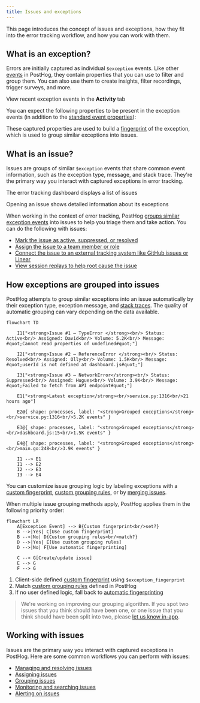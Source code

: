 ```yaml
---
title: Issues and exceptions
---
```


This page introduces the concept of issues and exceptions, how they fit into the error tracking workflow, and how you can work with them.

## What is an exception?

Errors are initially captured as individual `$exception` events. Like other [events](/docs/data/events) in PostHog, they contain properties that you can use to filter and group them. You can also use them to create insights, filter recordings, trigger surveys, and more. 

<ProductScreenshot
    imageLight="https://res.cloudinary.com/dmukukwp6/image/upload/SCR_20250813_qnwq_6fafacc8d6.png"
    imageDark="https://res.cloudinary.com/dmukukwp6/image/upload/SCR_20250813_qobb_f5df0a8629.png"
    alt="Exception events"
    classes="rounded"
/>

<Caption>View recent exception events in the <strong>Activity</strong> tab</Caption>

You can expect the following properties to be present in the exception events (in addition to the [standard event properties](/docs/data/events#default-properties)):


<ExceptionPropertiesTable />

These captured properties are used to build a [fingerprint](/docs/error-tracking/fingerprints) of the exception, which is used to group similar exceptions into issues.

## What is an issue?

Issues are groups of similar `$exception` events that share common event information, such as the exception type, message, and stack trace. They're the primary way you interact with captured exceptions in error tracking.

<ProductScreenshot
    imageLight="https://res.cloudinary.com/dmukukwp6/image/upload/SCR_20250814_dfbq_97e39c5c39.png"
    imageDark="https://res.cloudinary.com/dmukukwp6/image/upload/SCR_20250814_devl_d70f672e94.png"
    alt="Issues list view"
    classes="rounded"
/>
<Caption>The error tracking dashboard displays a list of issues</Caption>


<ProductScreenshot
    imageLight="https://res.cloudinary.com/dmukukwp6/image/upload/issue_light_f17781d806.png"
    imageDark="https://res.cloudinary.com/dmukukwp6/image/upload/issue_dark_5e825b1fe6.png"
    alt="Issue view"
    classes="rounded"
/>
<Caption>Opening an issue shows detailed information about its exceptions</Caption>

When working in the context of error tracking, PostHog [groups similar exception events](/docs/error-tracking/grouping-issues) into issues to help you triage them and take action. You can do the following with issues:

- [Mark the issue as active, suppressed, or resolved](/docs/error-tracking/managing-issues#resolving-and-suppressing-issues)
- [Assign the issue to a team member or role](/docs/error-tracking/assigning-issues)
- [Connect the issue to an external tracking system like GitHub issues or Linear](/docs/error-tracking/external-tracking)
- [View session replays to help root cause the issue](/docs/error-tracking/monitoring#viewing-session-replays)

## How exceptions are grouped into issues

PostHog attempts to group similar exceptions into an issue automatically by their exception type, exception message, and [stack traces](/docs/error-tracking/stack-traces). The quality of automatic grouping can vary depending on the data available. 

```mermaid
flowchart TD

    I1["<strong>Issue #1 – TypeError </strong><br/> Status: Active<br/> Assigned: David<br/> Volume: 5.2K<br/> Message: #quot;Cannot read properties of undefined#quot;"]

    I2["<strong>Issue #2 – ReferenceError </strong><br/> Status: Resolved<br/> Assigned: Olly<br/> Volume: 1.5K<br/> Message: #quot;userId is not defined at dashboard.js#quot;"]

    I3["<strong>Issue #3 – NetworkError</strong><br/> Status: Suppressed<br/> Assigned: Hugues<br/> Volume: 3.9K<br/> Message: #quot;Failed to fetch from API endpoint#quot;"]
    
    E1["<strong>Latest exception</strong><br/>service.py:1316<br/>21 hours ago"]

    E2@{ shape: processes, label: "<strong>Grouped exceptions</strong><br/>service.py:1316<br/>5.2K events" }
    
    E3@{ shape: processes, label: "<strong>Grouped exceptions</strong><br/>dashboard.js:15<br/>1.5K events" }

    E4@{ shape: processes, label: "<strong>Grouped exceptions</strong><br/>main.go:248<br/>3.9K events" }
    
    I1 --> E1
    I1 --> E2
    I2 --> E3
    I3 --> E4

```

You can customize issue grouping logic by labeling exceptions with a [custom fingerprint](/docs/error-tracking/grouping-issues#option-2-client-side-fingerprint), [custom grouping rules](/docs/error-tracking/grouping-issues#option-1-custom-grouping-rule), or by [merging issues](/docs/error-tracking/grouping-issues).

When multiple issue grouping methods apply, PostHog applies them in the following priority order:

```mermaid
flowchart LR
    A[Exception Event] --> B{Custom fingerprint<br/>set?}
    B -->|Yes| C[Use custom fingerprint]
    B -->|No| D{Custom grouping rules<br/>match?}
    D -->|Yes| E[Use custom grouping rules]
    D -->|No| F[Use automatic fingerprinting]
    
    C --> G[Create/update issue]
    E --> G
    F --> G
```

1. Client-side defined [custom fingerprint](/docs/error-tracking/capture#customizing-exception-capture) using `$exception_fingerprint`
2. Match [custom grouping rules](/docs/error-tracking/grouping-issues#option-2-custom-grouping-rule) defined in PostHog
3. If no user defined logic, fall back to [automatic fingerprinting](/docs/error-tracking/fingerprints)
 
> We're working on improving our grouping algorithm. If you spot two issues that you think should have been one, or one issue that you think should have been split into two, please [let us know in-app](https://app.posthog.com#panel=support%3Afeedback%3Aerror_tracking%3Alow%3Atrue).

## Working with issues

Issues are the primary way you interact with captured exceptions in PostHog. Here are some common workflows you can perform with issues:

- [Managing and resolving issues](/docs/error-tracking/managing-issues)
- [Assigning issues](/docs/error-tracking/assigning-issues)
- [Grouping issues](/docs/error-tracking/grouping-issues)
- [Monitoring and searching issues](/docs/error-tracking/monitoring)
- [Alerting on issues](/docs/error-tracking/alerts)